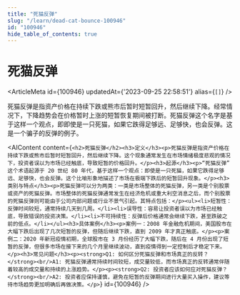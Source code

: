 ```yaml
---
title: "死猫反弹"
slug: "/learn/dead-cat-bounce-100946"
id: "100946"
hide_table_of_contents: true
---
```



# 死猫反弹

<ArticleMeta id={100946} updatedAt={'2023-09-25 22:58:51'} alias={`[]`} />
<div className='border-solid border-b border-t-0 my-4 border-[var(--ifm-color-gray-300)]' />

死猫反弹是指资产价格在持续下跌或熊市后暂时短暂回升，然后继续下降。经常情况下，下降趋势会在价格暂时上涨的短暂恢复期间被打断。死猫反弹这个名字是基于这样一个观点，即即使是一只死猫，如果它跌得足够远、足够快，也会反弹。这是一个骗子的反弹的例子。

<AIContent content={`<h2>死猫反弹</h2><h3>定义</h3><p>死猫反弹是指资产价格在持续下跌或熊市后暂时短暂回升，然后继续下降。这个现象通常发生在市场情绪极度悲观的情况下，投资者误以为市场已经触底，导致短暂的价格回升。</p><h3>起源</h3><p>“死猫反弹” 这个术语起源于 20 世纪 80 年代，基于这样一个观点：即使是一只死猫，如果它跌得足够远、足够快，也会反弹。这个比喻形象地描述了市场在极端下跌后的短暂回升现象。</p><h3>类别与特点</h3><p>死猫反弹可以分为两类：一类是市场整体的死猫反弹，另一类是个别股票或资产的死猫反弹。市场整体的死猫反弹通常发生在经济危机或重大利空消息之后，而个别股票的死猫反弹则可能由于公司内部问题或行业不景气引起。其特点包括：</p><ul><li>短暂性：反弹时间较短，通常持续几天到几周。</li><li>误导性：容易让投资者误以为市场已经触底，导致错误的投资决策。</li><li>不可持续性：反弹后价格通常会继续下跌，甚至跌破之前的低点。</li></ul><h3>具体案例</h3><p>案例一：2008 年金融危机期间，美国股市在大幅下跌后出现了几次短暂的反弹，但随后继续下跌，直到 2009 年才真正触底。</p><p>案例二：2020 年新冠疫情初期，全球股市在 3 月份经历了大幅下跌，随后在 4 月份出现了短暂的反弹，但很多市场在接下来的几个月里继续波动，直到疫情得到一定控制后才稳定下来。</p><h3>常见问题</h3><p><strong>Q1: 如何区分死猫反弹和市场真正的反转？</strong><br/>A1: 死猫反弹通常持续时间较短，成交量较低，而市场真正的反转通常伴随着较高的成交量和持续的上涨趋势。</p><p><strong>Q2: 投资者应该如何应对死猫反弹？</strong><br/>A2: 投资者应保持谨慎，避免在短暂的反弹期间进行大量买入操作，建议等待市场趋势更加明确后再做决策。</p>`} id={100946} />
